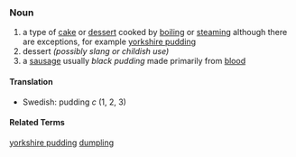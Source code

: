 ===Noun===

# a type of [[cake]] or [[dessert]] cooked by [[boiling]] or [[steaming]] although there are exceptions, for example [[yorkshire pudding]]
# dessert ''(possibly slang or childish use) ''
# a [[sausage]] usually ''black pudding'' made primarily from [[blood]]

==== Translation ====
*Swedish: pudding ''c'' (1, 2, 3)

==== Related Terms ====

[[yorkshire pudding]]
[[dumpling]]